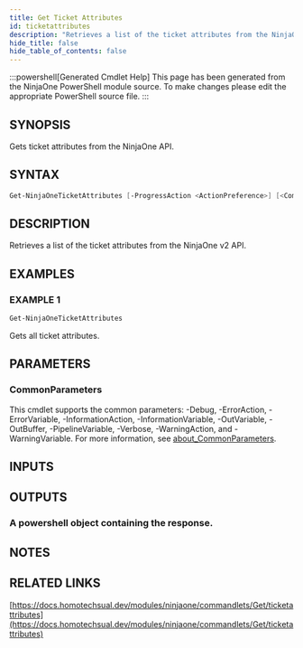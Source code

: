 ```yaml
---
title: Get Ticket Attributes
id: ticketattributes
description: "Retrieves a list of the ticket attributes from the NinjaOne v2 API."
hide_title: false
hide_table_of_contents: false
---
```


:::powershell[Generated Cmdlet Help]
This page has been generated from the NinjaOne PowerShell module source. To make changes please edit the appropriate PowerShell source file.
:::

## SYNOPSIS

Gets ticket attributes from the NinjaOne API.

## SYNTAX

```powershell
Get-NinjaOneTicketAttributes [-ProgressAction <ActionPreference>] [<CommonParameters>]
```

## DESCRIPTION

Retrieves a list of the ticket attributes from the NinjaOne v2 API.

## EXAMPLES

### EXAMPLE 1

```powershell
Get-NinjaOneTicketAttributes
```

Gets all ticket attributes.

## PARAMETERS

### CommonParameters

This cmdlet supports the common parameters: -Debug, -ErrorAction, -ErrorVariable, -InformationAction, -InformationVariable, -OutVariable, -OutBuffer, -PipelineVariable, -Verbose, -WarningAction, and -WarningVariable. For more information, see [about_CommonParameters](http://go.microsoft.com/fwlink/?LinkID=113216).

## INPUTS


## OUTPUTS

### A powershell object containing the response.

## NOTES

## RELATED LINKS

[https://docs.homotechsual.dev/modules/ninjaone/commandlets/Get/ticketattributes](https://docs.homotechsual.dev/modules/ninjaone/commandlets/Get/ticketattributes)
